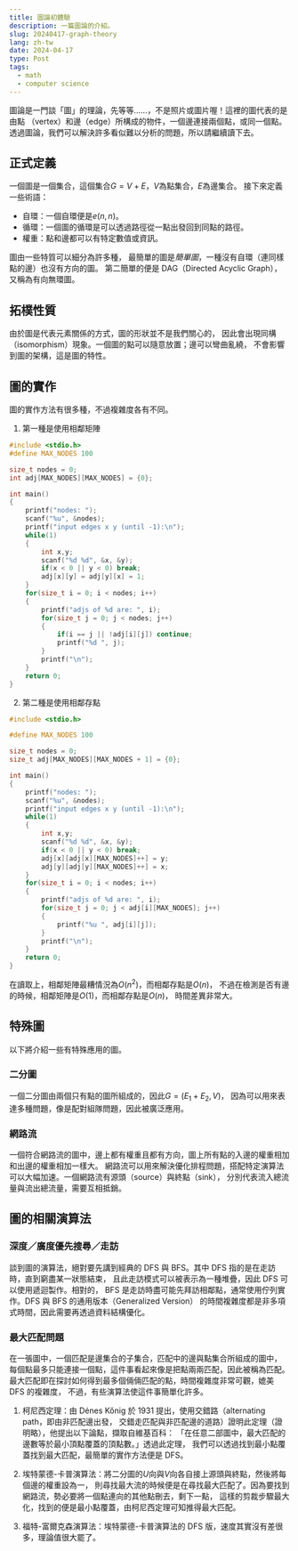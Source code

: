 ```yaml
---
title: 圖論初體驗
description: 一篇圖論的介紹。
slug: 20240417-graph-theory
lang: zh-tw
date: 2024-04-17
type: Post
tags:
  - math
  - computer science
---
```


圖論是一門談「圖」的理論，先等等……，不是照片或圖片喔！這裡的圖代表的是由點
（vertex）和邊（edge）所構成的物件，一個邊連接兩個點，或同一個點。
透過圖論，我們可以解決許多看似難以分析的問題，所以請繼續讀下去。

## 正式定義

一個圖是一個集合，這個集合$G=V+E$，$V$為點集合，$E$為邊集合。
接下來定義一些術語：

- 自環：一個自環便是$e(n,n)$。
- 循環：一個圖的循環是可以透過路徑從一點出發回到同點的路徑。
- 權重：點和邊都可以有特定數值或資訊。

圖由一些特質可以細分為許多種，
最簡單的圖是*簡單圖*，一種沒有自環（連同樣點的邊）也沒有方向的圖。
第二簡單的便是 DAG（Directed Acyclic Graph），又稱為有向無環圖。

## 拓樸性質

由於圖是代表元素關係的方式，圖的形狀並不是我們關心的，
因此會出現同構（isomorphism）現象。一個圖的點可以隨意放置；邊可以彎曲亂繞，
不會影響到圖的架構，這是圖的特性。

## 圖的實作

圖的實作方法有很多種，不過複雜度各有不同。

1. 第一種是使用相鄰矩陣

```c
#include <stdio.h>
#define MAX_NODES 100

size_t nodes = 0;
int adj[MAX_NODES][MAX_NODES] = {0};

int main()
{
    printf("nodes: ");
    scanf("%u", &nodes);
    printf("input edges x y (until -1):\n");
    while(1)
    {
        int x,y;
        scanf("%d %d", &x, &y);
        if(x < 0 || y < 0) break;
        adj[x][y] = adj[y][x] = 1;
    }
    for(size_t i = 0; i < nodes; i++)
    {
        printf("adjs of %d are: ", i);
        for(size_t j = 0; j < nodes; j++)
        {
            if(i == j || !adj[i][j]) continue;
            printf("%d ", j);
        }
        printf("\n");
    }
    return 0;
}
```

2. 第二種是使用相鄰存點

```c
#include <stdio.h>

#define MAX_NODES 100

size_t nodes = 0;
size_t adj[MAX_NODES][MAX_NODES + 1] = {0};

int main()
{
    printf("nodes: ");
    scanf("%u", &nodes);
    printf("input edges x y (until -1):\n");
    while(1)
    {
        int x,y;
        scanf("%d %d", &x, &y);
        if(x < 0 || y < 0) break;
        adj[x][adj[x][MAX_NODES]++] = y;
        adj[y][adj[y][MAX_NODES]++] = x;
    }
    for(size_t i = 0; i < nodes; i++)
    {
        printf("adjs of %d are: ", i);
        for(size_t j = 0; j < adj[i][MAX_NODES]; j++)
        {
            printf("%u ", adj[i][j]);
        }
        printf("\n");
    }
    return 0;
}
```

在讀取上，相鄰矩陣最糟情況為$O(n^2)$，而相鄰存點是$O(n)$，
不過在檢測是否有邊的時候，相鄰矩陣是$O(1)$，而相鄰存點是$O(n)$，
時間差異非常大。

## 特殊圖

以下將介紹一些有特殊應用的圖。

### 二分圖

一個二分圖由兩個只有點的圖所組成的，因此$G=(E_1 + E_2, V)$，
因為可以用來表達多種問題，像是配對組隊問題，因此被廣泛應用。

### 網路流

一個符合網路流的圖中，邊上都有權重且都有方向，圖上所有點的入邊的權重相加和出邊的權重相加一樣大。
網路流可以用來解決優化排程問題，搭配特定演算法可以大幅加速。一個網路流有源頭（source）與終點（sink），
分別代表流入總流量與流出總流量，需要互相抵銷。

## 圖的相關演算法

### 深度／廣度優先搜尋／走訪

談到圖的演算法，絕對要先講到經典的 DFS 與 BFS。其中 DFS 指的是在走訪時，直到窮盡某一狀態結束，
且此走訪模式可以被表示為一種堆疊，因此 DFS 可以使用遞迴製作。相對的，
BFS 是走訪時盡可能先拜訪相鄰點，通常使用佇列實作。DFS 與 BFS 的通用版本（Generalized Version）
的時間複雜度都是非多項式時間，因此需要再透過資料結構優化。

### 最大匹配問題

在一張圖中，一個匹配是邊集合的子集合，匹配中的邊與點集合所組成的圖中，
每個點最多只能連接一個點，這件事看起來像是把點兩兩匹配，因此被稱為匹配。
最大匹配即在探討如何得到最多個倆倆匹配的點，時間複雜度非常可觀，媲美 DFS 的複雜度，
不過，有些演算法使這件事簡單化許多。

1. 柯尼西定理：由 Dénes Kőnig 於 1931 提出，使用交錯路（alternating path，即由非匹配邊出發，
   交錯走匹配與非匹配邊的道路）證明此定理（證明略），他提出以下論點，擷取自維基百科：
   「在任意二部圖中，最大匹配的邊數等於最小頂點覆蓋的頂點數。」透過此定理，
   我們可以透過找到最小點覆蓋找到最大匹配，最簡單的實作方法便是 DFS。

2. 埃特蒙德-卡普演算法：將二分圖的$U$向與$V$向各自接上源頭與終點，然後將每個邊的權重設為一，
   則尋找最大流的時候便是在尋找最大匹配了。因為要找到網路流，勢必要將一個點連向的其他點刪去，剩下一點，
   這樣的剪裁步驟最大化，找到的便是最小點覆蓋，由柯尼西定理可知推得最大匹配。

3. 福特-富爾克森演算法：埃特蒙德-卡普演算法的 DFS 版，速度其實沒有差很多，理論值很大罷了。
